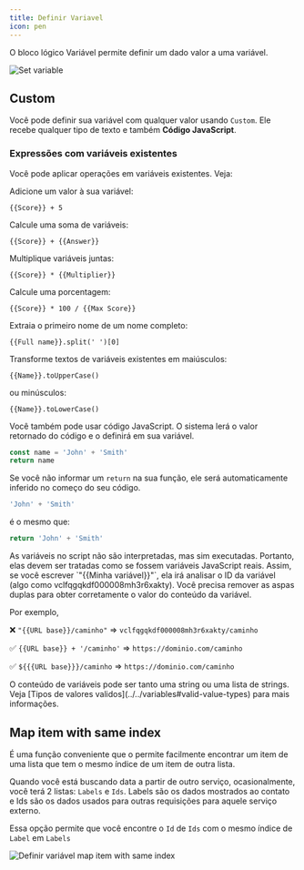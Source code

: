 ```yaml
---
title: Definir Variavel
icon: pen
---
```


O bloco lógico Variável permite definir um dado valor a uma variável.

<Frame>
  <img src="/images/blocks/logic/set-variable.png" alt="Set variable" />
</Frame>

## Custom

Você pode definir sua variável com qualquer valor usando `Custom`. Ele recebe qualquer tipo de texto e também **Código JavaScript**.

### Expressões com variáveis existentes

Você pode aplicar operações em variáveis existentes. Veja:

Adicione um valor à sua variável:

```
{{Score}} + 5
```

Calcule uma soma de variáveis:

```
{{Score}} + {{Answer}}
```

Multiplique variáveis juntas:

```
{{Score}} * {{Multiplier}}
```

Calcule uma porcentagem:

```
{{Score}} * 100 / {{Max Score}}
```

Extraia o primeiro nome de um nome completo:

```
{{Full name}}.split(' ')[0]
```

Transforme textos de variáveis existentes em maiúsculos:

```
{{Name}}.toUpperCase()
```
ou minúsculos:

```
{{Name}}.toLowerCase()
```

Você também pode usar código JavaScript. O sistema lerá o valor retornado do código e o definirá em sua variável.

```js
const name = 'John' + 'Smith'
return name
```

Se você não informar um `return` na sua função, ele será automaticamente inferido no começo do seu código.

```js
'John' + 'Smith'
```

é o mesmo que:

```js
return 'John' + 'Smith'
```

<Info>
As variáveis no script não são interpretadas, mas sim executadas. Portanto, elas devem ser tratadas como se fossem variáveis JavaScript reais.
Assim, se você escrever `"{{Minha variável}}"`, ela irá analisar o ID da variável (algo como vclfqgqkdf000008mh3r6xakty). Você precisa remover as aspas duplas para obter corretamente o valor do conteúdo da variável.

Por exemplo,

❌ `"{{URL base}}/caminho"` => `vclfqgqkdf000008mh3r6xakty/caminho`

✅ `{{URL base}} + '/caminho'` => `https://dominio.com/caminho`

✅ `${{{URL base}}}/caminho` => `https://dominio.com/caminho`
</Info>

<Info>
  O conteúdo de variáveis pode ser tanto uma string ou uma lista de strings. Veja
  [Tipos de valores validos](../../variables#valid-value-types) para mais informações.
</Info>

## Map item with same index

É uma função conveniente que o permite facilmente encontrar um item de uma lista que tem o mesmo índice de um item de outra lista.

Quando você está buscando data a partir de outro serviço, ocasionalmente, você terá 2 listas: `Labels` e `Ids`. Labels são os dados mostrados ao contato e Ids são os dados usados para outras requisições para aquele serviço externo.

Essa opção permite que você encontre o `Id` de `Ids` com o mesmo índice de `Label` em `Labels`

<Frame>
  <img
    src="/images/blocks/logic/set-variable-map-item.png"
    alt="Definir variável map item with same index"
  />
</Frame>

